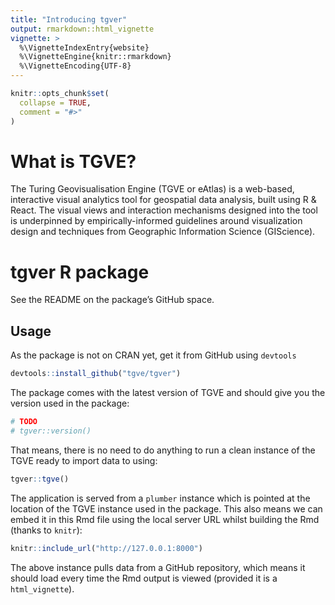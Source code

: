 ```yaml
---
title: "Introducing tgver"
output: rmarkdown::html_vignette
vignette: >
  %\VignetteIndexEntry{website}
  %\VignetteEngine{knitr::rmarkdown}
  %\VignetteEncoding{UTF-8}
---
```


```r
knitr::opts_chunk$set(
  collapse = TRUE,
  comment = "#>"
)
```

# What is TGVE?
The Turing Geovisualisation Engine (TGVE or eAtlas) is a web-based, interactive visual analytics tool for geospatial data analysis, built using R & React. The visual views and interaction mechanisms designed into the tool is underpinned by empirically-informed guidelines around visualization design and techniques from Geographic Information Science (GIScience).

# tgver R package
See the README on the package's GitHub space.

## Usage
As the package is not on CRAN yet, get it from GitHub using `devtools`
```r
devtools::install_github("tgve/tgver")
```

The package comes with the latest version of TGVE and should give you the version used in the package:

```r
# TODO
# tgver::version()
```

That means, there is no need to do anything to run a clean instance of the TGVE ready to import data to using:
```r
tgver::tgve()
```

The application is served from a `plumber` instance which is pointed at the location of the TGVE instance used in the package. This also means we can embed it in this Rmd file using the local server URL whilst building the Rmd (thanks to `knitr`):
```r
knitr::include_url("http://127.0.0.1:8000")
```
The above instance pulls data from a GitHub repository, which means it should load every time the Rmd output is viewed (provided it is a `html_vignette`). 
